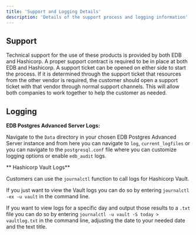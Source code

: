 ```yaml
---
title: 'Support and Logging Details'
description: 'Details of the support process and logging information'
---
```


## Support

Technical support for the use of these products is provided by both EDB and Hashicorp.  A proper support contract is required to be in place at both EDB and Hashicorp.  A support ticket can be opened on either side to start the process.  If it is determined through the support ticket that resources from the other vendor is required, the customer should open a support ticket with that vendor through normal support channels.  This will allow both companies to work together to help the customer as needed.

## Logging

**EDB Postgres Advanced Server Logs:**

Navigate to the `Data` directory in your chosen EDB Postgres Advanced Server instance and from here you can navigate to `log`, `current_logfiles` or you can navigate to the `postgresql.conf` file where you can customize logging options or enable `edb_audit` logs.

** Hashicorp Vault Logs**

Customers can use the `journalctl` function to call logs for Hashicorp Vault.  

If you just want to view the Vault logs you can do so by entering `journalctl -ex -u vault` in the command line.

If you want to view logs for a specific day and output those results to a `.txt` file you can do so by entering `journalctl -u vault -S today > vaultlog.txt` in the command line, adjusting the date to your needed date and the text title.